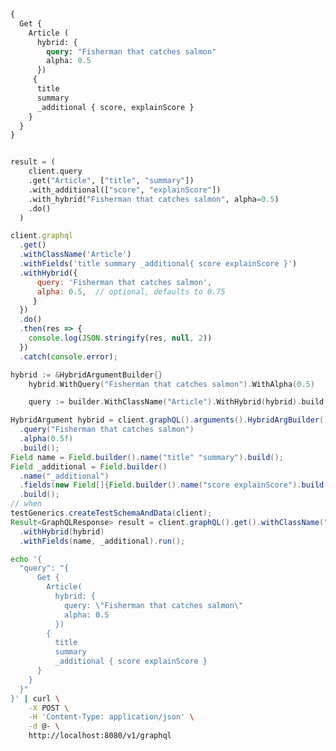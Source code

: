 
<Tabs groupId="languages">
<TabItem value="graphql" label="GraphQL">

```graphql
{
  Get {
    Article (
      hybrid: {
        query: "Fisherman that catches salmon"
        alpha: 0.5
      })
     {
      title
      summary
      _additional { score, explainScore }
    }
  }
}

```

</TabItem>
<TabItem value="py" label="Python">

```python

result = (
    client.query
    .get("Article", ["title", "summary"])
    .with_additional(["score", "explainScore"])
    .with_hybrid("Fisherman that catches salmon", alpha=0.5)
    .do()
  )

```

</TabItem>
<TabItem value="js" label="JavaScript">

```js
client.graphql
  .get()
  .withClassName('Article')
  .withFields('title summary _additional{ score explainScore }')
  .withHybrid({
      query: 'Fisherman that catches salmon',
      alpha: 0.5,  // optional, defaults to 0.75
     }
  })
  .do()
  .then(res => {
    console.log(JSON.stringify(res, null, 2))
  })
  .catch(console.error);
```

</TabItem>
<TabItem value="go" label="Go">

```go
hybrid := &HybridArgumentBuilder{}
	hybrid.WithQuery("Fisherman that catches salmon").WithAlpha(0.5)

	query := builder.WithClassName("Article").WithHybrid(hybrid).build()

```

</TabItem>
<TabItem value="java" label="Java">

```java
HybridArgument hybrid = client.graphQL().arguments().HybridArgBuilder()
  .query("Fisherman that catches salmon")
  .alpha(0.5f)
  .build();
Field name = Field.builder().name("title" "summary").build();
Field _additional = Field.builder()
  .name("_additional")
  .fields(new Field[]{Field.builder().name("score explainScore").build()})
  .build();
// when
testGenerics.createTestSchemaAndData(client);
Result<GraphQLResponse> result = client.graphQL().get().withClassName("Article")
  .withHybrid(hybrid)
  .withFields(name, _additional).run();

```

</TabItem>
<TabItem value="curl" label="Curl">

```bash
echo '{
  "query": "{
      Get {
        Article(
          hybrid: {
            query: \"Fisherman that catches salmon\"
            alpha: 0.5
          })
        {
          title
          summary
          _additional { score explainScore }
      }
    }
  }"
}' | curl \
    -X POST \
    -H 'Content-Type: application/json' \
    -d @- \
    http://localhost:8080/v1/graphql
```

</TabItem>
</Tabs>
